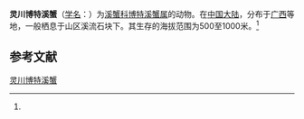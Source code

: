 {{Speciesbox
| name = 灵川博特溪蟹
| status = 
| status_system = 
| image = 
| genus = Bottapotamon
| species = lingchuanense
| authority = (Turkay et Dai, 1997)<ref name='id12253'>{{cite web| url =http://www.bioinfo.cn/db05/BjdwSpecies.php?action=view&id=12253| title =灵川博特溪蟹| work =《中国动物物种编目数据库》| publisher =中国科学院微生物研究所| author =中国科学院动物研究所| accessdate =2009-04-28| deadurl =yes| archiveurl =https://web.archive.org/web/20160305081526/http://www.bioinfo.cn/db05/BjdwSpecies.php?action=view&id=12253| archivedate =2016-03-05}}</ref>
}}

'''灵川博特溪蟹'''（[[学名|学名]]：{{lang|la|''Bottapotamon lingchuanense''}}）为[[溪蟹科|溪蟹科]][[博特溪蟹属|博特溪蟹属]]的动物。在[[中国大陆|中国大陆]]，分布于[[广西|广西]]等地，一般栖息于山区溪流石块下。其生存的海拔范围为500至1000米。<ref name='id12253'/>

== 参考文献 ==
{{reflist}}

{{Wikispecies|Bottapotamon lingchuanense}}
{{Taxonbar|from=Q13442976}}

[[Category:博特溪蟹属|灵川博特溪蟹]]


{{螃蟹小作品}}